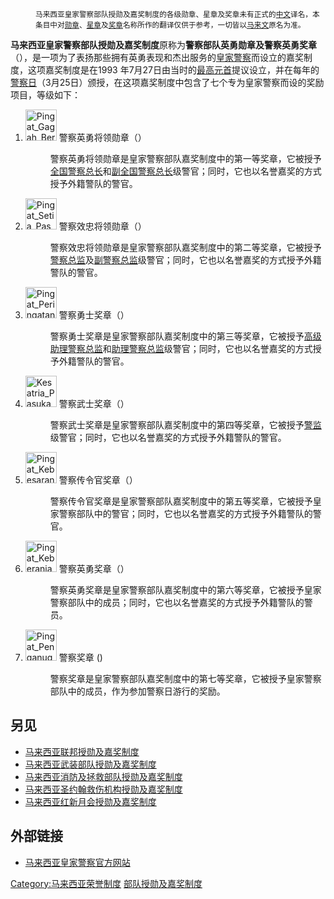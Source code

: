 :<span style="font-size:smaller;">马来西亚皇家警察部队授勋及嘉奖制度的各级勋章、星章及奖章未有正式的[[汉语|中文]]译名，本条目中对[[勋章|勋章]]、[[星章|星章]]及[[奖章|奖章]]名称所作的翻译仅供于参考，一切皆以[[马来语|马来文]]原名为准。</span>

'''马来西亚皇家警察部队授勋及嘉奖制度'''原称为'''警察部队英勇勋章及警察英勇奖章'''（{{lang-ms|Darjah Kepahlawanan Pasukan Polis dan Pingat Keberanian Polis}}），是一项为了表扬那些拥有英勇表现和杰出服务的[[马来西亚皇家警察|皇家警察]]而设立的嘉奖制度，这项嘉奖制度是在1993 年7月27日由当时的[[最高元首|最高元首]]提议设立，并在每年的[[警察日|警察日]]（3月25日）颁授，在这项嘉奖制度中包含了七个专为皇家警察而设的奖励项目，等级如下：

#[[File:Pingat_Gagah_Berani_Pasukan_Polis.png|50px]] 警察英勇将领勋章（{{lang-ms|Panglima Gagah Pasukan Polis（P.G.P.P）}}）
#:警察英勇将领勋章是皇家警察部队嘉奖制度中的第一等奖章，它被授予[[全国警察总长|全国警察总长]]和[[副全国警察总长|副全国警察总长]]级警官；同时，它也以名誉嘉奖的方式授予外籍警队的警官。
#:
#[[File:Pingat_Setia_Pasukan_Polis.png|50px]] 警察效忠将领勋章（{{lang-ms|Panglima Setia Pasukan Polis（P.S.P.P）}}）
#:警察效忠将领勋章是皇家警察部队嘉奖制度中的第二等奖章，它被授予[[警察总监|警察总监]]及[[副警察总监|副警察总监]]级警官；同时，它也以名誉嘉奖的方式授予外籍警队的警官。
#:
#[[File:Pingat_Peringatan_Pasukan_Polis.png|50px]] 警察勇士奖章（{{lang-ms|Pahlawan Pasukan Polis（P.P.P.）}}）
#:警察勇士奖章是皇家警察部队嘉奖制度中的第三等奖章，它被授予[[高级助理警察总监|高级助理警察总监]]和[[助理警察总监|助理警察总监]]级警官；同时，它也以名誉嘉奖的方式授予外籍警队的警官。
#:
#[[File:Kesatria_Pasukan_Polis.png|50px]] 警察武士奖章（{{lang-ms|Kesatria Pasukan Polis（K.P.P.）}}）
#:警察武士奖章是皇家警察部队嘉奖制度中的第四等奖章，它被授予[[警监|警监]]级警官；同时，它也以名誉嘉奖的方式授予外籍警队的警官。
#:
#[[File:Pingat_Kebesaran_Polis.gif|50px]] 警察传令官奖章（{{lang-ms|Bentara Pasukan Polis（B.P.P.）}}）
#:警察传令官奖章是皇家警察部队嘉奖制度中的第五等奖章，它被授予皇家警察部队中的警官；同时，它也以名誉嘉奖的方式授予外籍警队的警官。
#:
#[[File:Pingat_Keberanian_Polis.gif|50px]] 警察英勇奖章（{{lang-ms|Pingat Keberanian Polis（P.K.P.）}}）
#:警察英勇奖章是皇家警察部队嘉奖制度中的第六等奖章，它被授予皇家警察部队中的成员；同时，它也以名誉嘉奖的方式授予外籍警队的警员。
#[[File:Pingat_Penganugerahan.gif|50px]] 警察奖章 ({{lang-ms|Pingat Keanugerahan Polis (P.K.) }}) 
#:警察奖章是皇家警察部队嘉奖制度中的第七等奖章，它被授予皇家警察部队中的成员，作为参加警察日游行的奖励。

==另见==
*[[马来西亚联邦授勋及嘉奖制度|马来西亚联邦授勋及嘉奖制度]]
*[[马来西亚武装部队授勋及嘉奖制度|马来西亚武装部队授勋及嘉奖制度]]
*[[马来西亚消防及拯救部队授勋及嘉奖制度|马来西亚消防及拯救部队授勋及嘉奖制度]]
*[[马来西亚圣约翰救伤机构授勋及嘉奖制度|马来西亚圣约翰救伤机构授勋及嘉奖制度]]
*[[马来西亚红新月会授勋及嘉奖制度|马来西亚红新月会授勋及嘉奖制度]]

==外部链接==
* [http://www.rmp.gov.my 马来西亚皇家警察官方网站]

{{马来西亚荣誉制度}}

[[Category:马来西亚荣誉制度|Category:马来西亚荣誉制度]]
[[Category:马来西亚皇家警察|部队授勋及嘉奖制度]]